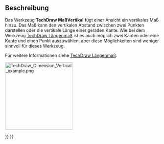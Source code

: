 <languages/>

{{Docnav/de
|[[TechDraw_HorizontalDimension/de|MaßHorizontal]]
|[[TechDraw_RadiusDimension/de|Radienmaß]]
|[[TechDraw_Workbench/de|TechDraw]]
|IconL=TechDraw_HorizontalDimension.svg
|IconR=TechDraw_RadiusDimension.svg
|IconC=Workbench_TechDraw.svg
}}

{{GuiCommand/de
|Name=TechDraw Dimension Vertical
|Name/de=TechDraw MaßVertikal
|MenuLocation=TechDraw → Bemaßungen → Vertikales Maß einfügen
|Workbenches=[[TechDraw_Workbench/de|TechDraw]]
|Shortcut={{KEY|Shift}} + {{KEY|V}}
|SeeAlso=[[TechDraw_LengthDimension/de|TechDraw Längenmaß]], [[TechDraw_HorizontalDimension/de|TechDraw MaßHorizontal]]
}}

<span id="Description"></span>
==Beschreibung==

Das Werkzeug '''TechDraw MaßVertikal'''  fügt einer Ansicht ein vertikales Maß hinzu. Das Maß kann den vertikalen Abstand zwischen zwei Punkten darstellen oder die vertikale Länge einer geraden Kante. Wie bei dem Werkzeug [[TechDraw_LengthDimension/de|TechDraw Längenmaß]] ist es auch möglich zwei Kanten oder eine Kante und einen Punkt auszuwählen, aber diese Möglichkeiten sind weniger sinnvoll für dieses Werkzeug.

Für weitere Informationen siehe [[TechDraw_LengthDimension/de|TechDraw Längenmaß]].

[[Image:TechDraw_Dimension_Vertical_example.png|220px]]
{{Caption|Vertikales Maß, zwischen zwei Punkten gemessen}}


{{Docnav/de
|[[TechDraw_HorizontalDimension/de|MaßHorizontal]]
|[[TechDraw_RadiusDimension/de|Radienmaß]]
|[[TechDraw_Workbench/de|TechDraw]]
|IconL=TechDraw_HorizontalDimension.svg
|IconR=TechDraw_RadiusDimension.svg
|IconC=Workbench_TechDraw.svg
}}

{{TechDraw Tools navi{{#translation:}}}}
{{Userdocnavi{{#translation:}}}}